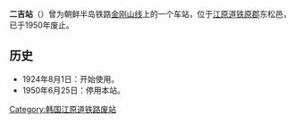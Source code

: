 {{朝鮮半島車站資訊
|公司色 = black
|文字色 = 
|站名 = 二吉站
|圖片 = 
|pxl = 
|圖片說明 =
|前一站 = [[阳地站_(江原道)|阳地]]
|前一站距離 = 3.9
|後一站距離 = 3.3
|後一站 = [[亭渊站|亭渊]]
|諺文 = 이길역
|朝鮮漢字 = 二吉驛
|文觀部式 = Igil-yeok
|馬-賴式 =Igil-yŏk
|副站名 = 
|車站編號 = 
|停站路線數 = 
|所屬公司 = [[京城电气株式会社|京城电气株式会社]]
|所屬路線 = [[金刚山线|金刚山线]]
|距離 = 14.2
|起點站 = [[铁原站|铁原]]
|所在地 =[[江原道_(南)|江原道]][[铁原郡_(南)|铁原郡]]东松邑
|車站構造 = 地面车站
|月台配置 = 
|啟用年月日 =1924年8月1日 
|廢站年月日 =1950年6月25日
|上下車人次 = 
|統計年度 = 
|轉車 = 
|備註 = 
|全寬備註 = 
}}

'''二吉站'''（{{kor|諺=이길역|漢=二吉驛|羅=Igil yeok|f=y}}）曾为朝鲜半岛铁路[[金刚山线|金刚山线]]上的一个车站，位于[[江原道_(南)|江原道]][[铁原郡_(南)|铁原郡]]东松邑，已于1950年废止。

== 历史 ==
*1924年8月1日：开始使用。
*1950年6月25日：停用本站。

{{金刚山线}}

[[Category:韩国江原道铁路废站|Category:韩国江原道铁路废站]]
